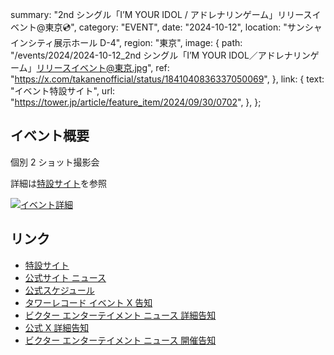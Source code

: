   summary: "2nd シングル「I’M YOUR IDOL / アドレナリンゲーム」リリースイベント@東京💿",
  category: "EVENT",
  date: "2024-10-12",
  location: "サンシャインシティ展示ホール D-4",
  region: "東京",
  image: {
    path: "/events/2024/2024-10-12_2nd シングル「I’M YOUR IDOL／アドレナリンゲーム」リリースイベント@東京.jpg",
    ref: "https://x.com/takanenofficial/status/1841040836337050069",
  },
  link: {
    text: "イベント特設サイト",
    url: "https://tower.jp/article/feature_item/2024/09/30/0702",
  },
};

## イベント概要

個別 2 ショット撮影会

詳細は[特設サイト](https://tower.jp/article/feature_item/2024/09/30/0702)を参照

[![イベント詳細](/events/2024/2024-10-12_2nd%20シングル「I’M%20YOUR%20IDOL／アドレナリンゲーム」リリースイベント@東京_2.png)](/events/2024/2024-10-12_2nd%20シングル「I’M%20YOUR%20IDOL／アドレナリンゲーム」リリースイベント@東京_2.png)

## リンク

- [特設サイト](https://tower.jp/article/feature_item/2024/09/30/0702)
- [公式サイト ニュース](https://takanenonadeshiko.jp/高嶺のなでしこ-2ndシングル「im-your-idol-アドレナリンゲ/)
- [公式スケジュール](https://takanenonadeshiko.jp/events/event/高嶺のなでしこ-2ndシングル「im-your-idol-アドレナリンゲ/)
- [タワーレコード イベント X 告知](https://x.com/TOWER_Events/status/1841048042998280695)
- [ビクター エンターテイメント ニュース 詳細告知](https://www.jvcmusic.co.jp/-/News/A028511/25.html)
- [公式 X 詳細告知](https://x.com/takanenofficial/status/1841040836337050069)
- [ビクター エンターテイメント ニュース 開催告知](https://www.jvcmusic.co.jp/-/News/A028511/16.html)

